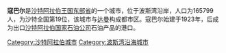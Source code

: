 '''寇巴尔'''是[[沙特阿拉伯王国|沙特阿拉伯王国]][[东部省_(沙特阿拉伯)|东部省]]的一个城市，位于波斯湾沿岸，人口为165799人，为沙特全国第19位，该城市与[[达曼_(沙特阿拉伯)|达曼]]构成都市区。寇巴尔始建于1923年，后成为出口[[沙特阿拉伯国家石油公司|沙特阿拉伯国家石油公司]]石油产品的港口。

{{DEFAULTSORT: Khobar}}
[[Category:沙特阿拉伯城市|Category:沙特阿拉伯城市]]
[[Category:波斯湾沿海城市|Category:波斯湾沿海城市]]